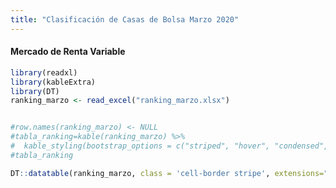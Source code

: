 ```yaml
---
title: "Clasificación de Casas de Bolsa Marzo 2020"
---
```


#### Mercado de Renta Variable

```r
library(readxl)
library(kableExtra)
library(DT)
ranking_marzo <- read_excel("ranking_marzo.xlsx")


#row.names(ranking_marzo) <- NULL
#tabla_ranking=kable(ranking_marzo) %>%
#  kable_styling(bootstrap_options = c("striped", "hover", "condensed", "responsive"))
#tabla_ranking

DT::datatable(ranking_marzo, class = 'cell-border stripe', extensions="Buttons", options = list(pageLength = 27, dom = 'Bfrtip', buttons = c('excel', 'pdf', 'print')))

```
